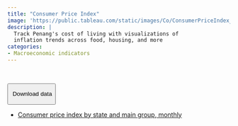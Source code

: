 ```yaml
---
title: "Consumer Price Index"
image: 'https://public.tableau.com/static/images/Co/ConsumerPriceIndex_16506163722350/ConsumerPriceIndex/1.png'
description: |
  Track Penang's cost of living with visualizations of
  inflation trends across food, housing, and more
categories: 
- Macroeconomic indicators
---
```


```{=html}
 <script type='module' src='https://public.tableau.com/javascripts/api/tableau.embedding.3.latest.min.js'></script>
<tableau-viz id='tableau-viz' 
    src='https://public.tableau.com/views/ConsumerPriceIndex_16506163722350/ConsumerPriceIndex' 
    width='1000' height='851'>
  <custom-parameter name=":showShareOptions" value="false"></custom-parameter>
</tableau-viz>
```
</br>

::: {.btn-group role="group"}
<button type="button" class="btn btn-primary dropdown-toggle" data-bs-toggle="dropdown" aria-expanded="false">

<i class="bi bi-download"></i> Download data

</button>

<ul class="dropdown-menu">

<li><a class="dropdown-item" href="https://docs.google.com/spreadsheets/d/e/2PACX-1vS1sa_eymrIvUcD4yONac7EufBnyGSdqNIdlZATeMhMVUhh4q0AJQcbkmcAs3bN_EWoArJFUxAutFJp/pub?gid=2088301504&single=true&output=csv">Consumer price index by state and main group, monthly</a></li>

</ul>
:::
